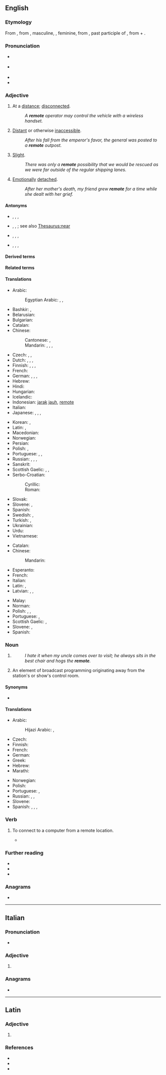 ==English==

===Etymology===
{{PIE root|en|mew}}
From {{etyl|enm|en}}, from {{etyl|fro|en}} {{m|fro|remot}}, masculine, {{m|fro|remote}}, feminine, from {{etyl|la|en}} {{m|la|remotus}}, past participle of {{m|la|removere||to remove}}, from {{m|la|re-}} + {{m|la|movere||to move}}.

===Pronunciation===
* {{a|UK}} {{IPA|en|[ɹɪˈməʊt]|[ˌɹiːˈməʊt]|[ɹəˈməʊt]}}
* {{a|US}} {{IPA|en|[ɹɪˈmoʊt]}}
* {{audio|en|en-us-remote.ogg|Audio (US)}}
* {{rhymes|en|əʊt}}

===Adjective===
{{en-adj|more|er}}

# At a [[distance]]; [[disconnected]].
#: ''A '''remote''' operator may control the vehicle with a wireless handset.''
# [[distant|Distant]] or otherwise [[inaccessible]].
#: ''After his fall from the emperor's favor, the general was posted to a '''remote''' outpost.''
# {{lb|en|especially with respect to [[likelihood]]}} [[slight|Slight]].
#: ''There was only a '''remote''' possibility that we would be rescued as we were far outside of the regular shipping lanes.''
# [[emotion|Emotionally]] [[detach]]ed.
#: ''After her mother's death, my friend grew '''remote''' for a time while she dealt with her grief.''

====Antonyms====
* {{sense|at a distance}} {{l|en|attached}}, {{l|en|connected}}, {{l|en|contiguous}}, {{l|en|direct}}
* {{sense|distant or otherwise inaccessible}} {{l|en|close}}, {{l|en|near}}, {{l|en|proximate}}; see also [[Thesaurus:near]]
* {{sense|slight}} {{l|en|considerable}}, {{l|en|great}}, {{l|en|reasonable}}, {{l|en|sure}}
* {{sense|emotionally detached}} {{l|en|companionable}}, {{l|en|intimate}}, {{l|en|involved}}, {{l|en|passionate}}

====Derived terms====
{{der3|en
| remote control
| remoteness
| remote surgery
}}

====Related terms====
{{rootsee|en|mew}}

====Translations====
{{trans-top|at a distance}}
* Arabic: {{t+|ar|بَعِيد}}
*: Egyptian Arabic: {{t|arz|بعيد|m|tr=beʿīd|sc=Arab}}, {{t|arz|بعيدة|f|tr=beʿīda|sc=Arab}}, {{t|arz|بعاد|p|tr=buʿād|sc=Arab}}
* Bashkir: {{t|ba|алыҫ|sc=Cyrl}}, {{t|ba|йыраҡ|sc=Cyrl}}
* Belarusian: {{t|be|далёкі}}
* Bulgarian: {{t+|bg|дале́чен}}
* Catalan: {{t+|ca|remot}}
* Chinese:
*: Cantonese: {{t|yue|遠|sc=Hani}}, {{t|yue|远|tr=jyun5|sc=Hani}}
*: Mandarin: {{t+|cmn|遠|sc=Hani}}, {{t+|cmn|远|tr=yuǎn|sc=Hani}}, {{t+|cmn|遙遠|sc=Hani}}, {{t+|cmn|遥远|tr=yáoyuǎn|sc=Hani}}
* Czech: {{t+|cs|daleký}}, {{t+|cs|vzdálený}}, {{t|cs|nepřístupný}}
* Dutch: {{t+|nl|verwijderd}}, {{t+|nl|afgelegen}}, {{t|nl|van op afstand}}, {{t+|nl|veraf}}
* Finnish: {{t+|fi|etäinen}}, {{t+|fi|kaukainen}}, {{t+|fi|etä-}}, {{t+|fi|kauko-}}
* French: {{t+|fr|distant}}
* German: {{t+|de|fern}}, {{t+|de|entfernt}}, {{t+|de|abgelegen}}, {{t|de|fernbetrieb}}
* Hebrew: {{t|he|מרוחק|tr=merukhaq|sc=Hebr}}
* Hindi: {{t+|hi|दूर}}
* Hungarian: {{t+|hu|távoli}}
* Icelandic: {{t|is|afskekktur}}
* Indonesian: [[jarak]] [[jauh]], [[#Indonesian|remote]]
* Italian: {{t+|it|remoto}}
* Japanese: {{t+|ja|遠い|tr=とおい, tōi|sc=Jpan}}, {{t+|ja|遠隔|tr=えんかくな, enkaku na|alt=遠隔な|sc=Jpan}}, {{t+|ja|辺鄙|tr=へんぴな, henpi na|alt=辺鄙な|sc=Jpan}}, {{t+|ja|遥か|tr=はるかな, haruka na|alt=遥かな|sc=Jpan}}
{{trans-mid}}
* Korean: {{t+|ko|원격}}, {{t+|ko|먼}}
* Latin: {{t+|la|remōtus}}, {{t|la|reductus}}
* Macedonian: {{t|mk|далечен}}
* Norwegian: {{t+|no|fjern}}
* Persian: {{t+|fa|دور|tr=dur|sc=fa-Arab}}
* Polish: {{t+|pl|zdalny}}, {{t+|pl|daleki}}
* Portuguese: {{t+|pt|remoto}}, {{t+|pt|longínquo|m}}, {{t+|pt|distante}}
* Russian: {{t+|ru|далёкий}}, {{t+|ru|да́льний}}, {{t+|ru|отдалённый}}, {{t+|ru|удалённый}}
* Sanskrit: {{t+|sa|दूर}}
* Scottish Gaelic: {{t|gd|cian}}, {{t|gd|cèin}}, {{t|gd|fad às}}
* Serbo-Croatian:
*: Cyrillic: {{t|sh|да̀лек}}
*: Roman: {{t+|sh|dàlek}}
* Slovak: {{t|sk|ďaleký}}
* Slovene: {{t|sl|oddaljen}}, {{t+|sl|dáleč}}
* Spanish: {{t+|es|remoto}}
* Swedish: {{t+|sv|avlägsen}}, {{t+|sv|fjärr-}}
* Turkish: {{t+|tr|uzak}}, {{t|tr|uzaktan kontrol}}
* Ukrainian: {{t|uk|дале́кий}}
* Urdu: {{t|ur|دور|tr=dūr|sc=ur-Arab}}
* Vietnamese: {{t+|vi|xa}}
{{trans-bottom}}

{{trans-top|distant or otherwise unaccessible}}
* Catalan: {{t+|ca|remot}}
* Chinese:
*: Mandarin: {{t|cmn|偏僻的}}
* Esperanto: {{t|eo|izolita}}
* French: {{t+|fr|éloigné}}
* Italian: {{t+|it|remoto}}
* Latin: {{t+|la|remōtus}}, {{t|la|repositus}}
* Latvian: {{t|lv|nomaļš}}, {{t|lv|attāls}}, {{t|lv|tāls}}
{{trans-mid}}
* Malay: {{t|ms|terpencil}}
* Norman: {{t|nrf|êlouongni}}
* Polish: {{t+|pl|daleki}}, {{t+|pl|oddalony}}, {{t+|pl|odległy}}
* Portuguese: {{t+|pt|isolado}}, {{t+|pt|inacessível}}
* Scottish Gaelic: {{t|gd|fad às}}, {{t|gd|iomallach}}
* Slovene: {{t|sl|odročen}}, {{t|sl|oddaljen}}
* Spanish: {{t+|es|remoto}}
{{trans-bottom}}

===Noun===
{{en-noun}}

# {{ellipsis of|en|remote control}}
#: ''I hate it when my uncle comes over to visit; he always sits in the best chair and hogs the '''remote'''.''
# {{lb|en|broadcasting}} An element of broadcast programming originating away from the station's or show's control room.

====Synonyms====
* {{sense|remote control}} {{l|en|clicker}}

====Translations====
{{trans-top|remote control}}
* Arabic: 
*: Hijazi Arabic: {{t|acw|رموت|m|tr=rimōt, rumūt}}, {{t|acw|ريموت|m|tr=rīmōt}}
* Czech: {{t|cs|dálkový ovladač|m}}
* Finnish: {{t+|fi|kaukosäädin}}
* French: {{t+|fr|télécommande|f}}
* German: {{t+|de|Fernbedienung|f}}
* Greek: {{t+|el|τηλεχειριστήριο|n}}
* Hebrew: {{t+|he|שַׁלָּט|m|tr=shalát}}
* Marathi: {{t|mr|रिमोट|n}}
{{trans-mid}}
* Norwegian: {{t+|no|fjernkontroll|m}}
* Polish: {{t+|pl|pilot|m}}
* Portuguese: {{t+|pt|controle}}, {{t|pt|controlo remoto}}
* Russian: {{t|ru|ПДТ|m}}, {{t+|ru|пульт|m}}, {{t+|ru|дистанцио́нка|m}}
* Slovene: {{t|sl|daljinec|m}}
* Spanish: {{t|es|control remoto|m}} {{qualifier|Americas}}, {{t|es|mando a distancia|m}} {{qualifier|Spain}}, {{t+|es|control|m}} {{qualifier|Americas}}, {{t+|es|mando|m}} {{qualifier|Spain}}
{{trans-bottom}}

===Verb===
{{en-verb|remot}}

# {{lb|en|computing}} To connect to a computer from a remote location.
#* {{quote-book|en|title=Microsoft Sharepoint 2010: Administrator's Companion|author=Bill English|passage=These requirements are applicable whether you are '''remoting''' into a server or locally executing SharePoint cmdlets.}}

===Further reading===
* {{R:Webster 1913}}
* {{R:Century 1911}}
* {{R:OneLook}}

===Anagrams===
* {{anagrams|en|a=eemort|-ometer|emoter|meteor|ometer}}

----

==Italian==

===Pronunciation===
* {{IPA|it|[reˈmɔː.t̪e]|/reˈmɔte/}}

===Adjective===
{{head|it|adjective form|g=f-p}}

# {{feminine plural of|it|remoto}}

===Anagrams===
* {{l|it|temerò}}

----

==Latin==

===Adjective===
{{la-adj-form|remōte}}

# {{inflection of|la|remōtus||voc|m|s}}

===References===
* {{R:L&S}}
* {{R:Elementary Lewis}}
* {{R:Gaffiot}}